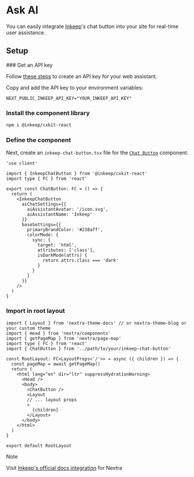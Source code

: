 
# Ask AI

You can easily integrate [Inkeep](https://docs.inkeep.com/cloud)'s chat button
into your site for real-time user assistance.

## Setup

<Steps>
### Get an API key

Follow [these steps](/projects/overview#create-a-web-assistant) to create an API
key for your web assistant.

Copy and add the API key to your environment variables:

```dotenv filename=".env"
NEXT_PUBLIC_INKEEP_API_KEY="YOUR_INKEEP_API_KEY"
```

### Install the component library

```sh npm2yarn
npm i @inkeep/cxkit-react
```

### Define the component

Next, create an `inkeep-chat-button.tsx` file for the
[`Chat Button`](https://docs.inkeep.com/ui-components/react/chat-button)
component.

```tsx filename="inkeep-chat-button.tsx"
'use client'

import { InkeepChatButton } from '@inkeep/cxkit-react'
import type { FC } from 'react'

export const ChatButton: FC = () => {
  return (
    <InkeepChatButton
      aiChatSettings={{
        aiAssistantAvatar: '/icon.svg',
        aiAssistantName: 'Inkeep'
      }}
      baseSettings={{
        primaryBrandColor: '#238aff',
        colorMode: {
          sync: {
            target: 'html',
            attributes: ['class'],
            isDarkMode(attrs) {
              return attrs.class === 'dark'
            }
          }
        }
      }}
    />
  )
}
```

### Import in root layout

```tsx
import { Layout } from 'nextra-theme-docs' // or nextra-theme-blog or your custom theme
import { Head } from 'nextra/components'
import { getPageMap } from 'nextra/page-map'
import type { FC } from 'react'
import { ChatButton } from '../path/to/your/inkeep-chat-button'

const RootLayout: FC<LayoutProps<'/'>> = async ({ children }) => {
  const pageMap = await getPageMap()
  return (
    <html lang="en" dir="ltr" suppressHydrationWarning>
      <Head />
      <body>
        <ChatButton />
        <Layout
        // ... layout props
        >
          {children}
        </Layout>
      </body>
    </html>
  )
}

export default RootLayout
```

</Steps>

> [!NOTE]
>
> Visit [Inkeep's official docs integration](https://docs.inkeep.com/cloud/integrations/nextra) for Nextra